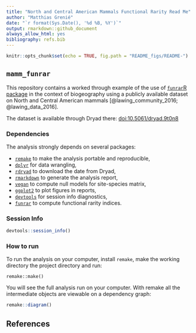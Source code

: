 ```yaml
---
title: "North and Central American Mammals Functional Rarity Read Me"
author: "Matthias Grenié"
date: "`r format(Sys.Date(), '%d %B, %Y')`"
output: rmarkdown::github_document
always_allow_html: yes
bibliography: refs.bib
---
```


```r
knitr::opts_chunk$set(echo = TRUE, fig.path = "README_figs/README-")
```

## `mamm_funrar`

This repository contains a worked through example of the use of [`funrar`R package](https://cran.r-project.org/package=funrar) in the context of biogeography using a publicly available dataset on North and Central American mammals [@lawing_community_2016; @lawing_data_2016].

The dataset is available through Dryad there: [doi:10.5061/dryad.9t0n8](https://doi.org/10.5061/dryad.9t0n8)

### Dependencies

The analysis strongly depends on several packages:

* [`remake`](https://github.com/richfitz/remake) to make the analysis portable and reproducible,
* [`dplyr`](https://github.com/hadley/dplyr) for data wrangling,
* [`rdryad`](https://github.com/ropensci/rdryad) to download the date from Dryad,
* [`rmarkdown`](https://github.com/rstudio/rmarkdown/) to generate the analysis report,
* [`vegan`](https://github.com/vegandevs/vegan) to compute null models for site-species matrix,
* [`ggplot2`](https://github.com/tidyverse/ggplot2) to plot figures in reports,
* [`devtools`](https://github.com/hadley/devtools) for session info diagnostics,
* [`funrar`](https://cran.r-project.org/package=funrar) to compute functional rarity indices.

### Session Info

```r
devtools::session_info()
```


### How to run

To run the analysis on your computer, install `remake`, make the working directory the project directory and run:

```
remake::make()
```

You will see the full analysis run on your computer.
With remake all the intermediate objects are viewable on a dependency graph:

```r
remake::diagram()
```


## References
